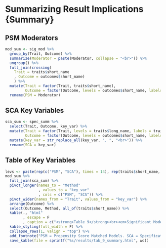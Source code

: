 # Summarizing Result Implications {Summary}  

## PSM Moderators  
```r
mod_sum <- sig_mod %>%
  group_by(Trait, Outcome) %>%
  summarize(Moderator = paste(Moderator, collapse = "<br>")) %>%
  ungroup() %>%
  full_join(crossing(
    Trait = traits$short_name
    , Outcome = outcomes$short_name)
    ) %>%
  mutate(Trait = factor(Trait, traits$short_name), 
         Outcome = factor(Outcome, levels = outcomes$short_name, labels = outcomes$long_name)) %>%
  rename(PSM = Moderator)
```


## SCA Key Variables  
```r
sca_sum <- spec_summ %>%
  select(Trait, Outcome, key_var) %>%
  mutate(Trait = factor(Trait, levels = traits$long_name, labels = traits$short_name),
         Outcome = factor(Outcome, levels = outcomes$short_name, labels = outcomes$long_name)) %>%
  mutate(key_var = str_replace_all(key_var, ", ", "<br>")) %>% 
  rename(SCA = key_var)
```

## Table of Key Variables  
```r
levs <- paste(rep(c("PSM", "SCA"), times = 14), rep(traits$short_name, each = 2), sep = "_")
mod_sum %>%
  full_join(sca_sum) %>%
  pivot_longer(names_to = "Method"
               , values_to = "key_var"
               , cols = c("PSM", "SCA")) %>%
  pivot_wider(names_from = "Trait", values_from = "key_var") %>%
  arrange(Outcome) %>%
  select(Outcome, Method, all_of(traits$short_name)) %>%
  kable(., "html"
        , escape = F
        , caption = c("<strong>Table 9</strong><br><em>Significant Moderators of Propensity Score Matched Models and Critical Covariates of Specification Curve Analyses")) %>%
  kable_styling(full_width = F) %>%
  collapse_rows(1, valign = "top") %>%
  add_footnote("PSM = Propensity Score Matched Models. SCA = Specification Curve Analyses. All variables indicate either significant moderators of personality-outcome associations in the propensity score matched study or critical covariates (in terms of direction, magnitude, and significance) in the specification curve analyses.", notation = "none") %>%
  save_kable(file = sprintf("%s/results/tab_9_summary.html", wd))
```

